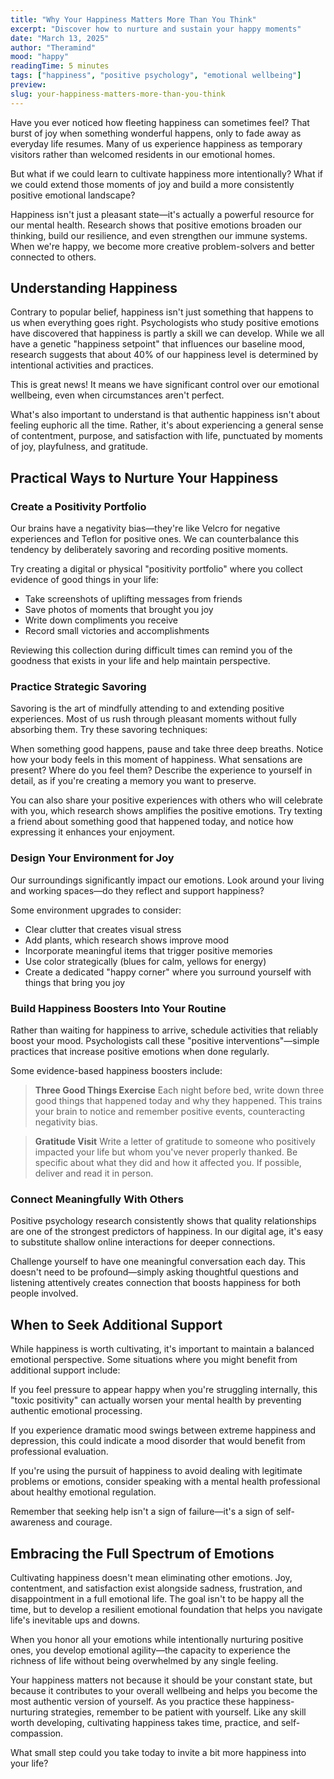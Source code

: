 ```yaml
---
title: "Why Your Happiness Matters More Than You Think"
excerpt: "Discover how to nurture and sustain your happy moments"
date: "March 13, 2025"
author: "Theramind"
mood: "happy"
readingTime: 5 minutes
tags: ["happiness", "positive psychology", "emotional wellbeing"]
preview:
slug: your-happiness-matters-more-than-you-think
---
```


Have you ever noticed how fleeting happiness can sometimes feel? That burst of joy when something wonderful happens, only to fade away as everyday life resumes. Many of us experience happiness as temporary visitors rather than welcomed residents in our emotional homes.

But what if we could learn to cultivate happiness more intentionally? What if we could extend those moments of joy and build a more consistently positive emotional landscape?

Happiness isn't just a pleasant state—it's actually a powerful resource for our mental health. Research shows that positive emotions broaden our thinking, build our resilience, and even strengthen our immune systems. When we're happy, we become more creative problem-solvers and better connected to others.

## Understanding Happiness

Contrary to popular belief, happiness isn't just something that happens to us when everything goes right. Psychologists who study positive emotions have discovered that happiness is partly a skill we can develop. While we all have a genetic "happiness setpoint" that influences our baseline mood, research suggests that about 40% of our happiness level is determined by intentional activities and practices.

This is great news! It means we have significant control over our emotional wellbeing, even when circumstances aren't perfect.

What's also important to understand is that authentic happiness isn't about feeling euphoric all the time. Rather, it's about experiencing a general sense of contentment, purpose, and satisfaction with life, punctuated by moments of joy, playfulness, and gratitude.

## Practical Ways to Nurture Your Happiness

### Create a Positivity Portfolio

Our brains have a negativity bias—they're like Velcro for negative experiences and Teflon for positive ones. We can counterbalance this tendency by deliberately savoring and recording positive moments.

Try creating a digital or physical "positivity portfolio" where you collect evidence of good things in your life:

- Take screenshots of uplifting messages from friends
- Save photos of moments that brought you joy
- Write down compliments you receive
- Record small victories and accomplishments

Reviewing this collection during difficult times can remind you of the goodness that exists in your life and help maintain perspective.

### Practice Strategic Savoring

Savoring is the art of mindfully attending to and extending positive experiences. Most of us rush through pleasant moments without fully absorbing them. Try these savoring techniques:

When something good happens, pause and take three deep breaths. Notice how your body feels in this moment of happiness. What sensations are present? Where do you feel them? Describe the experience to yourself in detail, as if you're creating a memory you want to preserve.

You can also share your positive experiences with others who will celebrate with you, which research shows amplifies the positive emotions. Try texting a friend about something good that happened today, and notice how expressing it enhances your enjoyment.

### Design Your Environment for Joy

Our surroundings significantly impact our emotions. Look around your living and working spaces—do they reflect and support happiness?

Some environment upgrades to consider:

- Clear clutter that creates visual stress
- Add plants, which research shows improve mood
- Incorporate meaningful items that trigger positive memories
- Use color strategically (blues for calm, yellows for energy)
- Create a dedicated "happy corner" where you surround yourself with things that bring you joy

### Build Happiness Boosters Into Your Routine

Rather than waiting for happiness to arrive, schedule activities that reliably boost your mood. Psychologists call these "positive interventions"—simple practices that increase positive emotions when done regularly.

Some evidence-based happiness boosters include:

> **Three Good Things Exercise**
> Each night before bed, write down three good things that happened today and why they happened. This trains your brain to notice and remember positive events, counteracting negativity bias.

> **Gratitude Visit**
> Write a letter of gratitude to someone who positively impacted your life but whom you've never properly thanked. Be specific about what they did and how it affected you. If possible, deliver and read it in person.

### Connect Meaningfully With Others

Positive psychology research consistently shows that quality relationships are one of the strongest predictors of happiness. In our digital age, it's easy to substitute shallow online interactions for deeper connections.

Challenge yourself to have one meaningful conversation each day. This doesn't need to be profound—simply asking thoughtful questions and listening attentively creates connection that boosts happiness for both people involved.

## When to Seek Additional Support

While happiness is worth cultivating, it's important to maintain a balanced emotional perspective. Some situations where you might benefit from additional support include:

If you feel pressure to appear happy when you're struggling internally, this "toxic positivity" can actually worsen your mental health by preventing authentic emotional processing.

If you experience dramatic mood swings between extreme happiness and depression, this could indicate a mood disorder that would benefit from professional evaluation.

If you're using the pursuit of happiness to avoid dealing with legitimate problems or emotions, consider speaking with a mental health professional about healthy emotional regulation.

Remember that seeking help isn't a sign of failure—it's a sign of self-awareness and courage.

## Embracing the Full Spectrum of Emotions

Cultivating happiness doesn't mean eliminating other emotions. Joy, contentment, and satisfaction exist alongside sadness, frustration, and disappointment in a full emotional life. The goal isn't to be happy all the time, but to develop a resilient emotional foundation that helps you navigate life's inevitable ups and downs.

When you honor all your emotions while intentionally nurturing positive ones, you develop emotional agility—the capacity to experience the richness of life without being overwhelmed by any single feeling.

Your happiness matters not because it should be your constant state, but because it contributes to your overall wellbeing and helps you become the most authentic version of yourself. As you practice these happiness-nurturing strategies, remember to be patient with yourself. Like any skill worth developing, cultivating happiness takes time, practice, and self-compassion.

What small step could you take today to invite a bit more happiness into your life?
